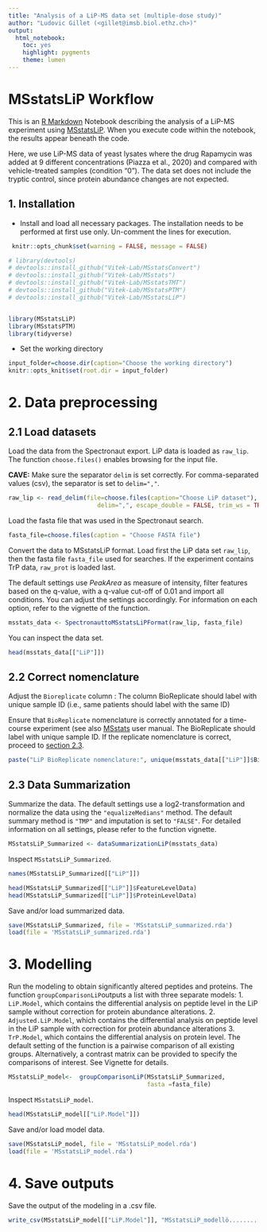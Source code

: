 ---
title: "Analysis of a LiP-MS data set (multiple-dose study)"
author: "Ludovic Gillet (<gillet@imsb.biol.ethz.ch>)"
output:
  html_notebook:
    toc: yes
    highlight: pygments
    theme: lumen
---

# MSstatsLiP Workflow

This is an [R Markdown](http://rmarkdown.rstudio.com) Notebook describing the analysis of a LiP-MS experiment using [MSstatsLiP](https://github.com/Vitek-Lab/MSstatsLiP).
When you execute code within the notebook, the results appear beneath the code.

Here, we use LiP-MS data of yeast lysates where the drug Rapamycin was added at 9 different concentrations (Piazza et al., 2020) and compared with vehicle-treated samples (condition "0").
The data set does not include the tryptic control, since protein abundance changes are not expected.

## 1. Installation

-   Install and load all necessary packages. The installation needs to be performed at first use only. Un-comment the lines for execution.

```{r setup, include=FALSE, echo=FALSE}
 knitr::opts_chunk$set(warning = FALSE, message = FALSE)

# library(devtools)
# devtools::install_github("Vitek-Lab/MSstatsConvert")
# devtools::install_github("Vitek-Lab/MSstats")
# devtools::install_github("Vitek-Lab/MSstatsTMT")
# devtools::install_github("Vitek-Lab/MSstatsPTM")
# devtools::install_github("Vitek-Lab/MSstatsLiP")


library(MSstatsLiP)
library(MSstatsPTM)
library(tidyverse)

```

-   Set the working directory

```{r set working drectory, echo=TRUE, message=FALSE, warning=FALSE, include=TRUE}
input_folder=choose.dir(caption="Choose the working directory")
knitr::opts_knit$set(root.dir = input_folder) 
```

# 2. Data preprocessing

## 2.1 Load datasets

Load the data from the Spectronaut export.
LiP data is loaded as `raw_lip`.
The function `choose.files()` enables browsing for the input file.

**CAVE:** Make sure the separator `delim` is set correctly.
For comma-separated values (csv), the separator is set to `delim=","`.

```{r load data, echo=TRUE, message=FALSE, warning=FALSE, include=TRUE}
raw_lip <- read_delim(file=choose.files(caption="Choose LiP dataset"), 
                         delim=",", escape_double = FALSE, trim_ws = TRUE)
```

Load the fasta file that was used in the Spectronaut search.

```{r load fasta file, message=FALSE, warning=FALSE}
fasta_file=choose.files(caption = "Choose FASTA file")
```

Convert the data to MSstatsLiP format.
Load first the LiP data set `raw_lip`, then the fasta file `fasta_file` used for searches.
If the experiment contains TrP data, `raw_prot` is loaded last.

The default settings use *PeakArea* as measure of intensity, filter features based on the q-value, with a q-value cut-off of 0.01 and import all conditions.
You can adjust the settings accordingly.
For information on each option, refer to the vignette of the function.

```{r convert to MSstatsLiP format, message=FALSE, warning=FALSE}
msstats_data <- SpectronauttoMSstatsLiPFormat(raw_lip, fasta_file)
```

You can inspect the data set.

```{r Inspect data}
head(msstats_data[["LiP"]])
```

## 2.2 Correct nomenclature

Adjust the `Bioreplicate` column : The column BioReplicate should label with unique sample ID (i.e., same patients should label with the same ID)

Ensure that `BioReplicate` nomenclature is correctly annotated for a time-course experiment (see also [MSstats](http://msstats.org/wp-content/uploads/2020/02/MSstats_v3.18.1_manual_2020Feb26-v2.pdf) user manual. The BioReplicate should label with unique sample ID. If the replicate nomenclature is correct, proceed to [section 2.3](#data-summ).

```{r Display BioReplicate nomenclature}
paste("LiP BioReplicate nomenclature:", unique(msstats_data[["LiP"]]$BioReplicate))
```

## 2.3 Data Summarization {#data-summ}

Summarize the data.
The default settings use a log2-transformation and normalize the data using the `"equalizeMedians"` method.
The default summary method is `"TMP"` and imputation is set to `"FALSE"`.
For detailed information on all settings, please refer to the function vignette.

```{r Data summarization, message=FALSE, warning=FALSE}
MSstatsLiP_Summarized <- dataSummarizationLiP(msstats_data)
```

Inspect `MSstatsLiP_Summarized`.

```{r Inspect summarized data}
names(MSstatsLiP_Summarized[["LiP"]])

head(MSstatsLiP_Summarized[["LiP"]]$FeatureLevelData)
head(MSstatsLiP_Summarized[["LiP"]]$ProteinLevelData)
```

Save and/or load summarized data.

```{r Save summarized data}
save(MSstatsLiP_Summarized, file = 'MSstatsLiP_summarized.rda')
load(file = 'MSstatsLiP_summarized.rda')
```

# 3. Modelling

Run the modeling to obtain significantly altered peptides and proteins.
The function `groupComparisonLiP`outputs a list with three separate models: 1.
`LiP.Model`, which contains the differential analysis on peptide level in the LiP sample without correction for protein abundance alterations.
2.
`Adjusted.LiP.Model`, which contains the differential analysis on peptide level in the LiP sample with correction for protein abundance alterations 3.
`TrP.Model`, which contains the differential analysis on protein level.
The default setting of the function is a pairwise comparison of all existing groups.
Alternatively, a contrast matrix can be provided to specify the comparisons of interest.
See Vignette for details.

```{r Modelling, message=FALSE, warning=FALSE}
MSstatsLiP_model<-  groupComparisonLiP(MSstatsLiP_Summarized,
                                       fasta =fasta_file)
```

Inspect `MSstatsLiP_model`.

```{r Inspect model, message=FALSE, warning=FALSE}
head(MSstatsLiP_model[["LiP.Model"]])
```

Save and/or load model data.

```{r save model, message=FALSE, warning=FALSE}
save(MSstatsLiP_model, file = 'MSstatsLiP_model.rda')
load(file = 'MSstatsLiP_model.rda')
```

# 4. Save outputs

Save the output of the modeling in a .csv file.

```{r Save output}
write_csv(MSstatsLiP_model[["LiP.Model"]], "MSstatsLiP_modellö.........._RAW.csv")
```
